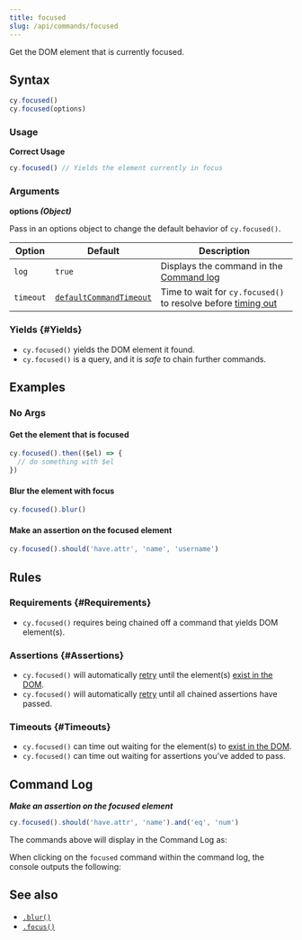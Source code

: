 ```yaml
---
title: focused
slug: /api/commands/focused
---
```


Get the DOM element that is currently focused.

## Syntax

```javascript
cy.focused()
cy.focused(options)
```

### Usage

<Icon name="check-circle" color="green" /> **Correct Usage**

```javascript
cy.focused() // Yields the element currently in focus
```

### Arguments

<Icon name="angle-right" /> **options _(Object)_**

Pass in an options object to change the default behavior of `cy.focused()`.

| Option    | Default                                                           | Description                                                                           |
| --------- | ----------------------------------------------------------------- | ------------------------------------------------------------------------------------- |
| `log`     | `true`                                                            | Displays the command in the [Command log](/app/core-concepts/cypress-app#Command-Log) |
| `timeout` | [`defaultCommandTimeout`](/app/references/configuration#Timeouts) | Time to wait for `cy.focused()` to resolve before [timing out](#Timeouts)             |

### Yields [<Icon name="question-circle"/>](/app/core-concepts/introduction-to-cypress#Subject-Management) {#Yields}

- `cy.focused()` yields the DOM element it found.
- `cy.focused()` is a query, and it is _safe_ to chain further commands.

## Examples

### No Args

#### Get the element that is focused

```javascript
cy.focused().then(($el) => {
  // do something with $el
})
```

#### Blur the element with focus

```javascript
cy.focused().blur()
```

#### Make an assertion on the focused element

```javascript
cy.focused().should('have.attr', 'name', 'username')
```

## Rules

### Requirements [<Icon name="question-circle"/>](/app/core-concepts/introduction-to-cypress#Chains-of-Commands) {#Requirements}

- `cy.focused()` requires being chained off a command that yields DOM
  element(s).

### Assertions [<Icon name="question-circle"/>](/app/core-concepts/introduction-to-cypress#Assertions) {#Assertions}

- `cy.focused()` will automatically [retry](/app/core-concepts/retry-ability)
  until the element(s)
  [exist in the DOM](/app/core-concepts/introduction-to-cypress#Implicit-Assertions).
- `cy.focused()` will automatically [retry](/app/core-concepts/retry-ability)
  until all chained assertions have passed.

### Timeouts [<Icon name="question-circle"/>](/app/core-concepts/introduction-to-cypress#Timeouts) {#Timeouts}

- `cy.focused()` can time out waiting for the element(s) to
  [exist in the DOM](/app/core-concepts/introduction-to-cypress#Implicit-Assertions).
- `cy.focused()` can time out waiting for assertions you've added to pass.

## Command Log

**_Make an assertion on the focused element_**

```javascript
cy.focused().should('have.attr', 'name').and('eq', 'num')
```

The commands above will display in the Command Log as:

<DocsImage
  src="/img/api/focused/make-assertion-about-focused-element.png"
  alt="Command Log focused"
/>

When clicking on the `focused` command within the command log, the console
outputs the following:

<DocsImage
  src="/img/api/focused/currently-focused-element-in-an-input.png"
  alt="console focused"
/>

## See also

- [`.blur()`](/api/commands/blur)
- [`.focus()`](/api/commands/focus)
